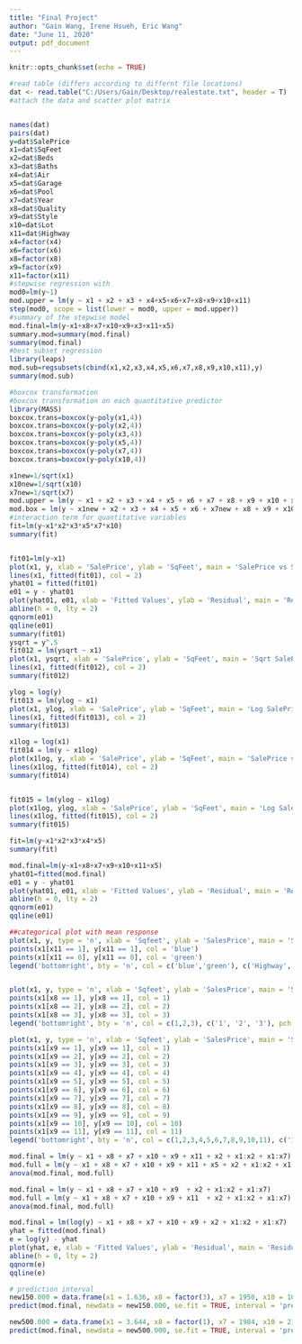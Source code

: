 ---
title: "Final Project"
author: "Gain Wang, Irene Hsueh, Eric Wang"
date: "June 11, 2020"
output: pdf_document
---

```{r setup, include=FALSE}
knitr::opts_chunk$set(echo = TRUE)
```
```{r,message=FALSE}
#read table (differs according to differnt file locations)
dat <- read.table("C:/Users/Gain/Desktop/realestate.txt", header = T)
#attach the data and scatter plot matrix


names(dat)
pairs(dat)
y=dat$SalePrice
x1=dat$SqFeet
x2=dat$Beds
x3=dat$Baths
x4=dat$Air
x5=dat$Garage
x6=dat$Pool
x7=dat$Year
x8=dat$Quality
x9=dat$Style
x10=dat$Lot
x11=dat$Highway
x4=factor(x4)
x6=factor(x6)
x8=factor(x8)
x9=factor(x9)
x11=factor(x11)
#stepwise regression with 
mod0=lm(y~1)
mod.upper = lm(y ~ x1 + x2 + x3 + x4+x5+x6+x7+x8+x9+x10+x11)
step(mod0, scope = list(lower = mod0, upper = mod.upper))
#summary of the stepwise model
mod.final=lm(y~x1+x8+x7+x10+x9+x3+x11+x5)
summary.mod=summary(mod.final)
summary(mod.final)
#best subset regression
library(leaps)
mod.sub=regsubsets(cbind(x1,x2,x3,x4,x5,x6,x7,x8,x9,x10,x11),y)
summary(mod.sub)

#boxcox transformation
#boxcox transformation on each quantitative predictor
library(MASS)
boxcox.trans=boxcox(y~poly(x1,4))
boxcox.trans=boxcox(y~poly(x2,4))
boxcox.trans=boxcox(y~poly(x3,4))
boxcox.trans=boxcox(y~poly(x5,4))
boxcox.trans=boxcox(y~poly(x7,4))
boxcox.trans=boxcox(y~poly(x10,4))

x1new=1/sqrt(x1)
x10new=1/sqrt(x10)
x7new=1/sqrt(x7)
mod.upper = lm(y ~ x1 + x2 + x3 + x4 + x5 + x6 + x7 + x8 + x9 + x10 + x11)
mod.box = lm(y ~ x1new + x2 + x3 + x4 + x5 + x6 + x7new + x8 + x9 + x10new + x11)
#interaction term for quantitative variables
fit=lm(y~x1*x2*x3*x5*x7*x10)
summary(fit)


fit01=lm(y~x1)
plot(x1, y, xlab = 'SalePrice', ylab = 'SqFeet', main = 'SalePrice vs SqFeet', cex.lab = 1.3, cex.main = 1.5)
lines(x1, fitted(fit01), col = 2)
yhat01 = fitted(fit01)
e01 = y - yhat01
plot(yhat01, e01, xlab = 'Fitted Values', ylab = 'Residual', main = 'Residual vs Fit')
abline(h = 0, lty = 2)
qqnorm(e01)
qqline(e01)
summary(fit01)
ysqrt = y^.5
fit012 = lm(ysqrt ~ x1)
plot(x1, ysqrt, xlab = 'SalePrice', ylab = 'SqFeet', main = 'Sqrt SalePrice vs SqFeet', cex.lab = 1.3, cex.main = 1.5)
lines(x1, fitted(fit012), col = 2)
summary(fit012)

ylog = log(y)
fit013 = lm(ylog ~ x1)
plot(x1, ylog, xlab = 'SalePrice', ylab = 'SqFeet', main = 'Log SalePrice vs SqFeet', cex.lab = 1.3, cex.main = 1.5)
lines(x1, fitted(fit013), col = 2)
summary(fit013)

x1log = log(x1)
fit014 = lm(y ~ x1log)
plot(x1log, y, xlab = 'SalePrice', ylab = 'SqFeet', main = 'SalePrice vs Log SqFeet', cex.lab = 1.3, cex.main = 1.5)
lines(x1log, fitted(fit014), col = 2)
summary(fit014)


fit015 = lm(ylog ~ x1log)
plot(x1log, ylog, xlab = 'SalePrice', ylab = 'SqFeet', main = 'Log SalePrice vs Log SqFeet', cex.lab = 1.3, cex.main = 1.5)
lines(x1log, fitted(fit015), col = 2)
summary(fit015)

fit=lm(y~x1*x2*x3*x4*x5)
summary(fit)

mod.final=lm(y~x1+x8+x7+x9+x10+x11+x5)
yhat01=fitted(mod.final)
e01 = y - yhat01
plot(yhat01, e01, xlab = 'Fitted Values', ylab = 'Residual', main = 'Residual vs Fit')
abline(h = 0, lty = 2)
qqnorm(e01)
qqline(e01)

##categorical plot with mean response
plot(x1, y, type = 'n', xlab = 'Sqfeet', ylab = 'SalesPrice', main = 'Salesprice vs Sqfeet')
points(x1[x11 == 1], y[x11 == 1], col = 'blue')
points(x1[x11 == 0], y[x11 == 0], col = 'green')
legend('bottomright', bty = 'n', col = c('blue','green'), c('Highway', 'No Highway'), pch = c(1, 1))


plot(x1, y, type = 'n', xlab = 'Sqfeet', ylab = 'SalesPrice', main = 'Salesprice vs Sqfeet with quality')
points(x1[x8 == 1], y[x8 == 1], col = 1)
points(x1[x8 == 2], y[x8 == 2], col = 2)
points(x1[x8 == 3], y[x8 == 3], col = 3)
legend('bottomright', bty = 'n', col = c(1,2,3), c('1', '2', '3'), pch = c(1, 1,1))

plot(x1, y, type = 'n', xlab = 'Sqfeet', ylab = 'SalesPrice', main = 'Salesprice vs Sqfeet with style')
points(x1[x9 == 1], y[x9 == 1], col = 1)
points(x1[x9 == 2], y[x9 == 2], col = 2)
points(x1[x9 == 3], y[x9 == 3], col = 3)
points(x1[x9 == 4], y[x9 == 4], col = 4)
points(x1[x9 == 5], y[x9 == 5], col = 5)
points(x1[x9 == 6], y[x9 == 6], col = 6)
points(x1[x9 == 7], y[x9 == 7], col = 7)
points(x1[x9 == 8], y[x9 == 8], col = 8)
points(x1[x9 == 9], y[x9 == 9], col = 9)
points(x1[x9 == 10], y[x9 == 10], col = 10)
points(x1[x9 == 11], y[x9 == 11], col = 11)
legend('bottomright', bty = 'n', col = c(1,2,3,4,5,6,7,8,9,10,11), c('1', '2', '3', '4' ,'5', '6', '7','8','9','10','11'), pch = c(1, 1,1,1,1,1,1,1,1,1,1))

mod.final = lm(y ~ x1 + x8 + x7 + x10 + x9 + x11 + x2 + x1:x2 + x1:x7)
mod.full = lm(y ~ x1 + x8 + x7 + x10 + x9 + x11 + x5 + x2 + x1:x2 + x1:x7)
anova(mod.final, mod.full)

mod.final = lm(y ~ x1 + x8 + x7 + x10 + x9  + x2 + x1:x2 + x1:x7)
mod.full = lm(y ~ x1 + x8 + x7 + x10 + x9 + x11  + x2 + x1:x2 + x1:x7)
anova(mod.final, mod.full)

mod.final = lm(log(y) ~ x1 + x8 + x7 + x10 + x9 + x2 + x1:x2 + x1:x7)
yhat = fitted(mod.final)
e = log(y) - yhat
plot(yhat, e, xlab = 'Fitted Values', ylab = 'Residual', main = 'Residual vs Fit after log Transformation')
abline(h = 0, lty = 2)
qqnorm(e)
qqline(e)

# prediction interval
new150.000 = data.frame(x1 = 1.636, x8 = factor(3), x7 = 1950, x10 = 10.000, x9 = factor(1), x2 = 2)
predict(mod.final, newdata = new150.000, se.fit = TRUE, interval = 'prediction', level = 0.95)

new500.000 = data.frame(x1 = 3.644, x8 = factor(1), x7 = 1984, x10 = 21.895, x9 = factor(7), x2 = 3)
predict(mod.final, newdata = new500.000, se.fit = TRUE, interval = 'prediction', level = 0.95)

```
